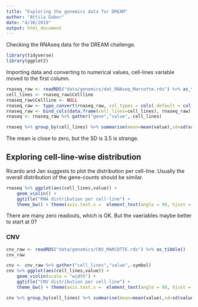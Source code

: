 ```yaml
---
title: "Exploring the genomics data for DREAM"
author: "Attila Gabor"
date: "4/30/2019"
output: html_document
---
```

Checking the RNAseq data for the DREAM challenge. 

```r
library(tidyverse)
library(ggplot2)
```

Importing data and converting to numerical values, cell-lines variable moved to the first column.
```r
rnaseq_raw <- readRDS("data/genomics/dat_RNAseq_Marcotte.rds") %>% as_tibble()
cell_lines <- rnaseq_raw$Cellline
rnaseq_raw$Cellline <- NULL
rnaseq_raw <- type_convert(rnaseq_raw, col_types = cols(.default = col_double()))
rnaseq_raw <- bind_cols(data.frame(cell_lines=cell_lines), rnaseq_raw)
rnaseq <- rnaseq_raw %>% gather("gene","value",-cell_lines) 
```
```r
rnaseq %>% group_by(cell_lines) %>% summarise(mean=mean(value),sd=sd(value))
```

The mean is close to zero, but the SD is 3.5 is strange. 


## Exploring cell-line-wise distribution
Ricardo and Jan suggests to plot the distribution per cell-line. 
Usually the overall distribution of the gene-counts should be similar. 


```r
rnaseq %>% ggplot(aes(cell_lines,value)) +
	geom_violin() + 
	ggtitle("RNA distribution per cell-line") +
	theme_bw() + theme(axis.text.x =  element_text(angle = 90, hjust = 1))
```
There are many zero readouts, which is OK. But the vaeriables maybe better to start at 0?




### CNV
```r
cnv_raw <- readRDS("data/genomics/CNV_MARCOTTE.rds") %>% as_tibble()
cnv_raw
```

```r

cnv <- cnv_raw %>% gather("cell_lines","value",-symbol) 
cnv %>% ggplot(aes(cell_lines,value)) +
	geom_violin(scale = "width") + 
	ggtitle("CNV distribution per cell-line") +
	theme_bw() + theme(axis.text.x =  element_text(angle = 90, hjust = 1))

```
```r
cnv %>% group_by(cell_lines) %>% summarise(mean=mean(value),sd=sd(value))
```
